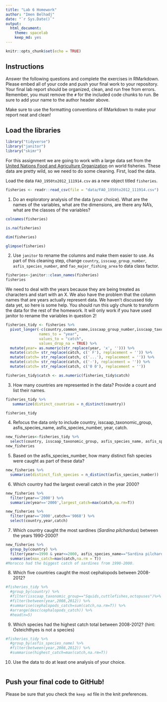 ```yaml
---
title: "Lab 6 Homework"
author: "Imen Belhadj"
date: "`r Sys.Date()`"
output:
  html_document: 
    theme: spacelab
    keep_md: yes
---
```


```r
knitr::opts_chunk$set(echo = TRUE)
```

## Instructions
Answer the following questions and complete the exercises in RMarkdown. Please embed all of your code and push your final work to your repository. Your final lab report should be organized, clean, and run free from errors. Remember, you must remove the `#` for the included code chunks to run. Be sure to add your name to the author header above.  

Make sure to use the formatting conventions of RMarkdown to make your report neat and clean!  

## Load the libraries
```r
library("tidyverse")
library("janitor")
library("skimr")
```

For this assignment we are going to work with a large data set from the [United Nations Food and Agriculture Organization](http://www.fao.org/about/en/) on world fisheries. These data are pretty wild, so we need to do some cleaning. First, load the data.  

Load the data `FAO_1950to2012_111914.csv` as a new object titled `fisheries`.
```r
fisheries <- readr::read_csv(file = "data/FAO_1950to2012_111914.csv")
```

1. Do an exploratory analysis of the data (your choice). What are the names of the variables, what are the dimensions, are there any NA's, what are the classes of the variables?  
```r
colnames(fisheries)
```
```r
is.na(fisheries)
```

```r
dim(fisheries)
```
```r
glimpse(fisheries)
```

2. Use `janitor` to rename the columns and make them easier to use. As part of this cleaning step, change `country`, `isscaap_group_number`, `asfis_species_number`, and `fao_major_fishing_area` to data class factor. 
```r
fisheries<-janitor::clean_names(fisheries)
fisheries
```

We need to deal with the years because they are being treated as characters and start with an X. We also have the problem that the column names that are years actually represent data. We haven't discussed tidy data yet, so here is some help. You should run this ugly chunk to transform the data for the rest of the homework. It will only work if you have used janitor to rename the variables in question 2!
```r
fisheries_tidy <- fisheries %>% 
  pivot_longer(-c(country,common_name,isscaap_group_number,isscaap_taxonomic_group,asfis_species_number,asfis_species_name,fao_major_fishing_area,measure),
               names_to = "year",
               values_to = "catch",
               values_drop_na = TRUE) %>% 
  mutate(year= as.numeric(str_replace(year, 'x', ''))) %>% 
  mutate(catch= str_replace(catch, c(' F'), replacement = '')) %>% 
  mutate(catch= str_replace(catch, c('...'), replacement = '')) %>% 
  mutate(catch= str_replace(catch, c('-'), replacement = '')) %>% 
  mutate(catch= str_replace(catch, c('0 0'), replacement = ''))

fisheries_tidy$catch <- as.numeric(fisheries_tidy$catch)
```

3. How many countries are represented in the data? Provide a count and list their names.
```r
fisheries_tidy %>% 
   summarize(distinct_countries = n_distinct(country))
```
```r
fisheries_tidy
```

4. Refocus the data only to include country, isscaap_taxonomic_group, asfis_species_name, asfis_species_number, year, catch.
```r
new_fisheries<-fisheries_tidy %>% 
  select(country, isscaap_taxonomic_group, asfis_species_name, asfis_species_number, year,catch)
new_fisheries
```

5. Based on the asfis_species_number, how many distinct fish species were caught as part of these data?
```r
new_fisheries %>% 
  summarise(distinct_fish_species = n_distinct(asfis_species_number))
```

6. Which country had the largest overall catch in the year 2000?
```r
new_fisheries %>% 
  filter(year=='2000') %>% 
  summarize(year=='2000',largest_catch=max(catch,na.rm=T))
```
```r
new_fisheries %>% 
  filter(year=='2000',catch=='9068') %>% 
  select(country,year,catch)
```

7. Which country caught the most sardines (_Sardina pilchardus_) between the years 1990-2000?
```r
new_fisheries %>% 
  group_by(country) %>% 
  filter(year>=1990 & year<=2000, asfis_species_name=="Sardina pilchardus") %>% 
  summarise(max_catch=max(catch,na.rm = T))
#Morocco had the biggest catch of sardines from 1990-2000.
```

8. Which five countries caught the most cephalopods between 2008-2012?
```r
#fisheries_tidy %>% 
  #group_by(country) %>%   
  #filter(isscaap_taxonomic_group=="Squids,cuttlefishes,octopuses")%>%   
  #filter(between(year,2008,2012)) %>% 
  #summarise(cephalopods_catch=sum(catch,na.rm=T)) %>% 
  #arrange(desc(cephalopods_catch)) %>% 
  #head(n=5)

```


9. Which species had the highest catch total between 2008-2012? (hint: Osteichthyes is not a species)
```r
#fisheries_tidy %>% 
  #group_by(asfis_species_name) %>%
  #filter(between(year,2008,2012)) %>% 
  #summarise(highest_catch=max(catch,na.rm=T))
```

10. Use the data to do at least one analysis of your choice.
```r

```



## Push your final code to GitHub!
Please be sure that you check the `keep md` file in the knit preferences.   